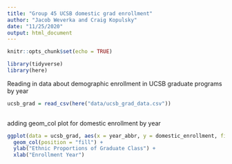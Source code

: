 ```yaml
---
title: "Group 45 UCSB domestic grad enrollment"
author: "Jacob Weverka and Craig Kopulsky"
date: "11/25/2020"
output: html_document
---
```


```r
knitr::opts_chunk$set(echo = TRUE)

library(tidyverse)
library(here)

```



Reading in data about demographic enrollment in UCSB graduate programs by year
```r
ucsb_grad = read_csv(here("data/ucsb_grad_data.csv"))
  
```
adding geom_col plot for domestic enrollment by year

```r
ggplot(data = ucsb_grad, aes(x = year_abbr, y = domestic_enrollment, fill =  ethnicity)) +
  geom_col(position = "fill") +
  ylab("Ethnic Proportions of Graduate Class") +
  xlab("Enrollment Year")
  
```

